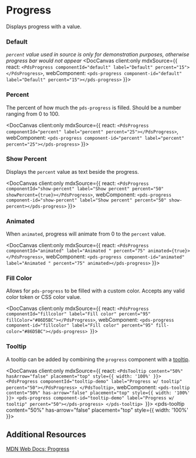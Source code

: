 
# Progress

Displays progress with a value.

<DocArgsTable componentName='pds-progress' docSource={components} />

### Default
_`percent` value used in source is only for demonstration purposes, otherwise progress bar would not appear_
<DocCanvas client:only mdxSource={{
  react: `<PdsProgress componentId="default" label="Default" percent="15"></PdsProgress>`,
  webComponent: `<pds-progress component-id="default" label="Default" percent="15"></pds-progress>`
}}>
  <pds-progress component-id="default" label="Default" percent="15"></pds-progress>
</DocCanvas>

### Percent

The percent of how much the `pds-progress` is filled. Should be a number ranging from 0 to 100.

<DocCanvas client:only mdxSource={{
  react: `<PdsProgress componentId="percent" label="percent" percent="25"></PdsProgress>`,
  webComponent: `<pds-progress component-id="percent" label="percent" percent="25"></pds-progress>`
}}>
  <pds-progress component-id="percent" label="percent" percent="25"></pds-progress>
</DocCanvas>

### Show Percent

Displays the `percent` value as text beside the progress.

<DocCanvas client:only mdxSource={{
  react: `<PdsProgress componentId="show-percent" label="Show percent" percent="50" showPercent={true}></PdsProgress>`,
  webComponent: `<pds-progress component-id="show-percent" label="Show percent" percent="50" show-percent></pds-progress>`
}}>
  <pds-progress component-id="show-percent" label="Show percent" percent="50" show-percent></pds-progress>
</DocCanvas>

### Animated

When `animated`, progress will animate from 0 to the `percent` value.

<DocCanvas client:only mdxSource={{
  react: `<PdsProgress componentId="animated" label="Animated " percent="75" animated={true}></PdsProgress>`,
  webComponent: `<pds-progress component-id="animated" label="Animated " percent="75" animated></pds-progress>`
}}>
  <pds-progress component-id="animated" label="Animated " percent="75" animated></pds-progress>
</DocCanvas>

### Fill Color

Allows for `pds-progress` to be filled with a custom color. Accepts any valid color token or CSS color value.

<DocCanvas client:only mdxSource={{
  react: `<PdsProgress componentId="fillcolor" label="Fill color" percent="95" fillColor="#86D5BC"></PdsProgress>`,
  webComponent: `<pds-progress component-id="fillcolor" label="Fill color" percent="95" fill-color="#86D5BC"></pds-progress>
`}}>
  <pds-progress component-id="fillcolor" label="Fill color" percent="95" fill-color="#86D5BC"></pds-progress>
</DocCanvas>

### Tooltip

A tooltip can be added by combining the `progress` component with a [tooltip](/docs/components-tooltip--default).

<DocCanvas client:only mdxSource={{
  react: `<PdsTooltip content="50%" hasArrow="false" placement="top" style={{ width: '100%' }}>
    <PdsProgress componentId="tooltip-demo" label="Progress w/ tooltip" percent="50"></PdsProgress>
  </PdsTooltip>`,
  webComponent: `<pds-tooltip content="50%" has-arrow="false" placement="top" style={{ width: '100%' }}>
    <pds-progress component-id="tooltip-demo" label="Progress w/ tooltip" percent="50"></pds-progress>
  </pds-tooltip>
`}}>
  <pds-tooltip content="50%" has-arrow="false" placement="top" style={{ width: '100%' }}>
    <pds-progress component-id="tooltip-demo" label="Progress w/ tooltip" percent="50"></pds-progress>
  </pds-tooltip>
</DocCanvas>

## Additional Resources

[MDN Web Docs: Progress](https://developer.mozilla.org/en-US/docs/Web/HTML/Element/progress)
